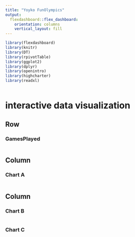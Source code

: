 ```yaml
---
title: "Yoyko FunOlympics"
output: 
  flexdashboard::flex_dashboard:
    orientation: columns
    vertical_layout: fill
---
```


```r
library(flexdashboard)
library(knitr)
library(DT)
library(rpivotTable)
library(ggplot2)
library(dplyr)
library(openintro)
library(highcharter)
library(readxl)
```


```r

```

interactive data visualization
======================================

Row
--------------------------------------

### GamesPlayed

```r

```


Column {data-width=650}
-----------------------------------------------------------------------

### Chart A

```r

```

Column {data-width=350}
-----------------------------------------------------------------------

### Chart B

```r

```

### Chart C

```r

```


